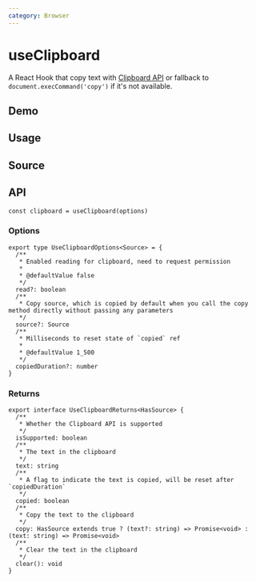 ```yaml
---
category: Browser
---
```


# useClipboard


<HooksType category={frontmatter.category} isSupported />

A React Hook that copy text with [Clipboard API](https://developer.mozilla.org/zh-CN/docs/Web/API/Clipboard_API) or fallback to `document.execCommand('copy')` if it's not available.

## Demo


<App />

## Usage



## Source


<Source />

## API

```tsx
const clipboard = useClipboard(options)
```

### Options

```tsx
export type UseClipboardOptions<Source> = {
  /**
   * Enabled reading for clipboard, need to request permission
   *
   * @defaultValue false
   */
  read?: boolean
  /**
   * Copy source, which is copied by default when you call the copy method directly without passing any parameters
   */
  source?: Source
  /**
   * Milliseconds to reset state of `copied` ref
   *
   * @defaultValue 1_500
   */
  copiedDuration?: number
}
```

### Returns

```tsx
export interface UseClipboardReturns<HasSource> {
  /**
   * Whether the Clipboard API is supported
   */
  isSupported: boolean
  /**
   * The text in the clipboard
   */
  text: string
  /**
   * A flag to indicate the text is copied, will be reset after `copiedDuration`
   */
  copied: boolean
  /**
   * Copy the text to the clipboard
   */
  copy: HasSource extends true ? (text?: string) => Promise<void> : (text: string) => Promise<void>
  /**
   * Clear the text in the clipboard
   */
  clear(): void
}
```
